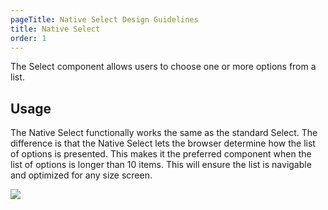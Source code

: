 ```yaml
---
pageTitle: Native Select Design Guidelines
title: Native Select
order: 1
---
```



<PageContent componentName="native_select" type="design">

<LeadParagraph>
  The Select component allows users to choose one or more options from a list.
</LeadParagraph>

## Usage

The Native Select functionally works the same as the standard Select. The difference is that the Native Select lets the browser determine how the list of options is presented. This makes it the preferred component when the list of options is longer than 10 items. This will ensure the list is navigable and optimized for any size screen.

![ ](../../images/inputs/native-select-example.png)

</PageContent>
